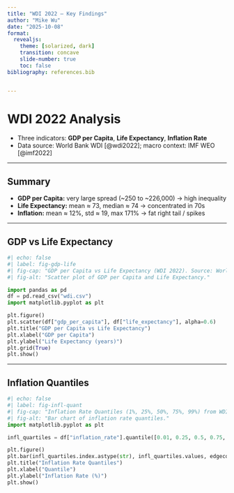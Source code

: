```yaml
---
title: "WDI 2022 — Key Findings"
author: "Mike Wu"
date: "2025-10-08"
format:
  revealjs:
    theme: [solarized, dark]   
    transition: concave 
    slide-number: true
    toc: false
bibliography: references.bib   


---
```


# WDI 2022 Analysis

- Three indicators: **GDP per Capita**, **Life Expectancy**, **Inflation Rate**
- Data source: World Bank WDI [@wdi2022]; macro context: IMF WEO [@imf2022]

---

## Summary

- **GDP per Capita:** very large spread (~250 to ~226,000) → high inequality  
- **Life Expectancy:** mean ≈ 73, median ≈ 74 → concentrated in 70s  
- **Inflation:** mean ≈ 12%, std ≈ 19, max 171% → fat right tail / spikes

---

## GDP vs Life Expectancy


```python
#| echo: false
#| label: fig-gdp-life
#| fig-cap: "GDP per Capita vs Life Expectancy (WDI 2022). Source: World Bank [@wdi2022]."
#| fig-alt: "Scatter plot of GDP per Capita and Life Expectancy."

import pandas as pd
df = pd.read_csv("wdi.csv")
import matplotlib.pyplot as plt

plt.figure()
plt.scatter(df["gdp_per_capita"], df["life_expectancy"], alpha=0.6)
plt.title("GDP per Capita vs Life Expectancy")
plt.xlabel("GDP per Capita")
plt.ylabel("Life Expectancy (years)")
plt.grid(True)
plt.show()
```

---

## Inflation Quantiles

```python
#| echo: false
#| label: fig-infl-quant
#| fig-cap: "Inflation Rate Quantiles (1%, 25%, 50%, 75%, 99%) from WDI 2022. Source: World Bank [@wdi2022]."
#| fig-alt: "Bar chart of inflation rate quantiles."
import matplotlib.pyplot as plt

infl_quartiles = df["inflation_rate"].quantile([0.01, 0.25, 0.5, 0.75, 0.99])

plt.figure()
plt.bar(infl_quartiles.index.astype(str), infl_quartiles.values, edgecolor="black")
plt.title("Inflation Rate Quantiles")
plt.xlabel("Quantile")
plt.ylabel("Inflation Rate (%)")
plt.show()
```